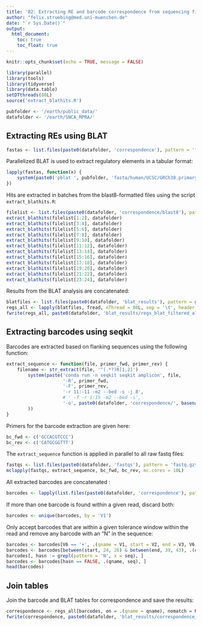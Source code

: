 ```yaml
---
title: '02: Extracting RE and barcode correspondence from sequencing files'
author: "felix.struebing@med.uni-muenchen.de"
date: "`r Sys.Date()`"
output: 
  html_document:
    toc: true
    toc_float: true
---
```


```r
knitr::opts_chunk$set(echo = TRUE, message = FALSE)
```

```r
library(parallel)
library(tools)
library(tidyverse)
library(data.table)
setDTthreads(80L)
source('extract_blathits.R')
```

```r
pubfolder <- '/earth/public_data/'
datafolder <- '/earth/SNCA_MPRA/'
```

## Extracting REs using BLAT

```r
fastas <- list.files(paste0(datafolder, 'correspondence'), pattern = 'fasta$', full.names = TRUE)
```

Parallelized BLAT is used to extract regulatory elements in a tabular format:

```r
lapply(fastas, function(x) {
    system(paste0('pblat ', pubfolder, 'fasta/human/UCSC/GRCh38.primary_assembly.genome.fa ', x, ' -threads=70 -minIdentity=95 -out=blast8 ', datafolder, 'correspondence/blast8/', basename(x), '.blast8'))
})
```

Hits are extracted in batches from the blast8-formatted files using the script `extract_blathits.R`:

```r
filelist <- list.files(paste0(datafolder, 'correspondence/blast8'), pattern = '.blast8$', full.names = TRUE)
extract_blathits(filelist[1:2], datafolder)
extract_blathits(filelist[3:4], datafolder)
extract_blathits(filelist[5:6], datafolder)
extract_blathits(filelist[7:8], datafolder)
extract_blathits(filelist[9:10], datafolder)
extract_blathits(filelist[11:12], datafolder)
extract_blathits(filelist[13:14], datafolder)
extract_blathits(filelist[15:16], datafolder)
extract_blathits(filelist[17:18], datafolder)
extract_blathits(filelist[19:20], datafolder)
extract_blathits(filelist[21:22], datafolder)
extract_blathits(filelist[23:24], datafolder)
```

Results from the BLAT analysis are concatenated:

```r
blatfiles <- list.files(paste0(datafolder, 'blat_results'), pattern = glob2rx('regs_blat*'), full.names = TRUE)
regs_all <- lapply(blatfiles, fread, nThread = 80L, sep = '\t', header = TRUE) %>% rbindlist(idcol = 'origin')
fwrite(regs_all, paste0(datafolder, 'blat_results/regs_blat_filtered_all_concatenated.tsv'), nThread = 80L, append = FALSE, sep = '\t')
```

## Extracting barcodes using seqkit

Barcodes are extracted based on flanking sequences using the following function:

```r
extract_sequence <- function(file, primer_fwd, primer_rev) {
    filename <- str_extract(file, '^(.*?)R[1,2]')
        system(paste('conda run -n seqkit seqkit amplicon', file, 
                     '-R', primer_fwd,
                     '-F', primer_rev, 
                     '-r 11:-11 -m2 --bed -s -j 8',
                     # ' -f -r 1:15 -m2 --bed -s',
                     '-o', paste0(datafolder, 'correspondence/', basename(filename), '_barcodes_v2.bed')
        ))
}
```

Primers for the barcode extraction are given here:

```r
bc_fwd <- c('GCCACGTCCC')
bc_rev <- c('CATGCGGTTT')
```

The `extract_sequence` function is applied in parallel to all raw fastq files:

```r
fastqs <- list.files(paste0(datafolder, 'fastqs'), pattern = 'fastq.gz$', full.names = TRUE)
mclapply(fastqs, extract_sequence, bc_fwd, bc_rev, mc.cores = 10L)
```

All extracted barcodes are concatenated :

```r
barcodes <- lapply(list.files(paste0(datafolder, 'correspondence'), pattern = 'barcodes_v2.bed', full.names = TRUE), fread, sep = '\t', header = FALSE) %>% rbindlist(.)
```

<!-- ```{r} -->
<!-- uniqueN(barcodes$V1) -->
<!-- uniqueN(barcodes$V7) -->
<!-- ``` -->

If more than one barcode is found within a given read, discard both:

```r
barcodes <- unique(barcodes, by = 'V1')
```

Only accept barcodes that are within a given tolerance window within the read and remove any barcode with an "N" in the sequence:

```r
barcodes <- barcodes[V6 == '+', .(qname = V1, start = V2, end = V3, V6, seq = V7)]
barcodes <- barcodes[between(start, 24, 28) & between(end, 39, 43), .(qname, seq), ]
barcodes[, hasn := grepl(pattern = 'N', x = seq), ]
barcodes <- barcodes[hasn == FALSE, .(qname, seq), ]
head(barcodes)
```

## Join tables

Join the barcode and BLAT tables for correspondence and save the results:

```r
correspondence <- regs_all[barcodes, on = .(qname = qname), nomatch = NULL]
fwrite(correspondence, paste0(datafolder, 'blat_results/correspondence_table_unfiltered.tsv'), sep = '\t')
```



